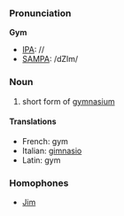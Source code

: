 ===Pronunciation===

'''Gym'''
*[[IPA]]: //
*[[SAMPA]]: /dZIm/

=== Noun ===

#short form of [[gymnasium]]
====Translations====

*French: gym
*Italian: [[gimnasio]]
*Latin: gym

=== Homophones ===
*[[Jim]]